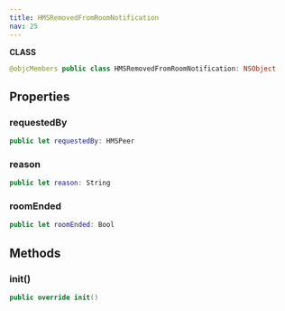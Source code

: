 ```yaml
---
title: HMSRemovedFromRoomNotification
nav: 25
---
```


**CLASS**

```swift
@objcMembers public class HMSRemovedFromRoomNotification: NSObject
```

## Properties

### requestedBy

```swift
public let requestedBy: HMSPeer
```

### reason

```swift
public let reason: String
```

### roomEnded

```swift
public let roomEnded: Bool
```

## Methods

### init()

```swift
public override init()
```
